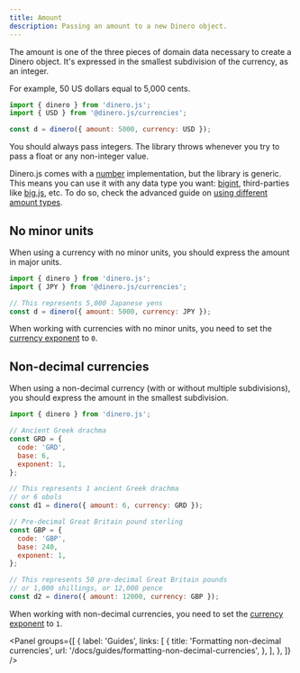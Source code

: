 ```yaml
---
title: Amount
description: Passing an amount to a new Dinero object.
---
```


The amount is one of the three pieces of domain data necessary to create a Dinero object. It's expressed in the smallest subdivision of the currency, as an integer.

For example, 50 US dollars equal to 5,000 cents.

```js
import { dinero } from 'dinero.js';
import { USD } from '@dinero.js/currencies';

const d = dinero({ amount: 5000, currency: USD });
```

You should always pass integers. The library throws whenever you try to pass a float or any non-integer value.

Dinero.js comes with a [number](https://developer.mozilla.org/en-US/docs/Web/JavaScript/Reference/Global_Objects/Number) implementation, but the library is generic. This means you can use it with any data type you want: [bigint](https://developer.mozilla.org/en-US/docs/Web/JavaScript/Reference/Global_Objects/BigInt), third-parties like [big.js](https://github.com/MikeMcl/big.js), etc. To do so, check the advanced guide on [using different amount types](/docs/advanced/using-different-amount-types).

## No minor units

When using a currency with no minor units, you should express the amount in major units.

```js
import { dinero } from 'dinero.js';
import { JPY } from '@dinero.js/currencies';

// This represents 5,000 Japanese yens
const d = dinero({ amount: 5000, currency: JPY });
```

When working with currencies with no minor units, you need to set the [currency exponent](/docs/core-concepts/currency#currency-exponent) to `0`.

## Non-decimal currencies

When using a non-decimal currency (with or without multiple subdivisions), you should express the amount in the smallest subdivision.

```js
import { dinero } from 'dinero.js';

// Ancient Greek drachma
const GRD = {
  code: 'GRD',
  base: 6,
  exponent: 1,
};

// This represents 1 ancient Greek drachma
// or 6 obols
const d1 = dinero({ amount: 6, currency: GRD });

// Pre-decimal Great Britain pound sterling
const GBP = {
  code: 'GBP',
  base: 240,
  exponent: 1,
};

// This represents 50 pre-decimal Great Britain pounds
// or 1,000 shillings, or 12,000 pence
const d2 = dinero({ amount: 12000, currency: GBP });
```

When working with non-decimal currencies, you need to set the [currency exponent](/docs/core-concepts/currency#currency-exponent) to `1`.

<Panel
  groups={[
    {
      label: 'Guides',
      links: [
        {
          title: 'Formatting non-decimal currencies',
          url: '/docs/guides/formatting-non-decimal-currencies',
        },
      ],
    },
  ]}
/>
